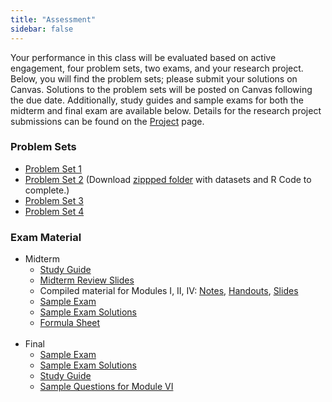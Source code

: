 ```yaml
---
title: "Assessment"
sidebar: false
---
```


Your performance in this class will be evaluated based on active engagement, four problem sets, two exams, and your research project. Below, you will find the problem sets; please submit your solutions on Canvas. Solutions to the problem sets will be posted on Canvas following the due date. Additionally, study guides and sample exams for both the midterm and final exam are available below. 
Details for the research project submissions can be found on the [Project](Research-Project/research-project.html) page.

### Problem Sets

- [Problem Set 1](Problem-Sets/PS1/PS1.pdf)
- [Problem Set 2](Problem-Sets/PS2/PS2_Raw/ps2.pdf) (Download [zippped folder](Problem-Sets/PS2/PS2.zip) with datasets and R Code to complete.)
- [Problem Set 3](Problem-Sets/PS3/PS3.pdf)
- [Problem Set 4](Problem-Sets/PS4/PS4.pdf)

### Exam Material

- Midterm
  - [Study Guide](Exams/Midterm/midterm_study_guide.pdf)
  - [Midterm Review Slides](Lectures/Midterm-Review/midterm_review.pdf)
  - Compiled material for Modules I, II, IV: [Notes](Notes/Part1-Compiled-Notes.pdf), [Handouts](Lectures/Part1-Compiled-Handouts.pdf), [Slides](Lectures/Part1-Compiled-Slides.pdf)
  - [Sample Exam](Exams/Midterm/midterm_sample.pdf)
  - [Sample Exam Solutions](Exams/Midterm/midterm_sample_solutions.pdf)
  - [Formula Sheet](Exams/Midterm/midterm_formula_sheet.pdf)<br>
<br>

- Final
  - [Sample Exam](Exams/Final/final_sample.pdf)
  - [Sample Exam Solutions](Exams/Final/final_sample_solution.pdf)
  - [Study Guide](Exams/Final/final_study_guide.pdf)
  - [Sample Questions for Module VI](Exams/Final/sample_questions_add_topics.pdf)

